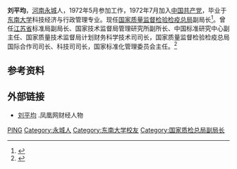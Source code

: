 '''刘平均'''{{BD|1952年|10月}}，[[河南|河南]][[永城|永城]]人，1972年5月参加工作，1972年7月加入[[中国共产党|中国共产党]]，毕业于[[东南大学|东南大学]]科技经济与行政管理专业。现任[[国家质量监督检验检疫总局|国家质量监督检验检疫总局]]副局长<ref >{{cite web |url=http://news.cntv.cn/gaoduanfangtan/zjzzfzzlpj/ |language= |title=专访：国家质检总局副局长刘平均 |publisher=央视网 |date= |accessdate=2016-10 |archive-date=2016-10-09 |archive-url=https://web.archive.org/web/20161009143935/http://news.cntv.cn/gaoduanfangtan/zjzzfzzlpj/ |dead-url=no }}</ref>。曾任[[江苏省|江苏省]]标准局副局长、国家技术监督局管理研究所副所长、中国标准研究中心副主任、国家质量技术监督局计划财务科学技术司司长，国家质量监督检验检疫总局国际合作司司长、科技司司长，国家标准化管理委员会主任。<ref>{{cite web|url= http://gbzl.people.com.cn/grzy.php?id=121200037|language= |title= 刘平均|publisher= 人民网|date= 2015年3月5日|accessdate= |archive-url= https://web.archive.org/web/20161009140637/http://gbzl.people.com.cn/grzy.php?id=121200037|archive-date= 2016-10-09|dead-url= yes}}</ref>

== 参考资料 ==
{{reflist}}

== 外部链接 ==
*[http://finance.ifeng.com/people/detail/official/liupingjun.shtml 刘平均] {{Wayback|url=http://finance.ifeng.com/people/detail/official/liupingjun.shtml |date=20150501175911 }}.凤凰网财经人物

{{DEFAULTSORT:L刘}}
[[Category:刘姓|PING]]
[[Category:永城人|Category:永城人]]
[[Category:东南大学校友|Category:东南大学校友]]
[[Category:国家质检总局副局长|Category:国家质检总局副局长]]